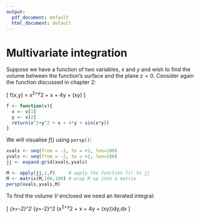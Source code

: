 ```yaml
---
output:
  pdf_document: default
  html_document: default
---
```

# Multivariate integration {#multivariate_integration}



Suppose we have a function of two variables, $x$ and $y$ and wish to
find the volume between the function's surface and the plane $z=0$.
Consider again the function discussed in chapter 2:

\[
f(x,y) = x^2+y^2 + x + 4y + \sin(xy)
\]


```r
f <- function(v){
  x <- v[1]
  y <- v[2]
  return(x^2+y^2 + x + 4*y + sin(x*y))
}
```

We will visualise $f()$ using ```persp()```:

```r
xvals <- seq(from = -2, to = +2, len=100)
yvals <- seq(from = -2, to = +2, len=100)
jj <- expand.grid(xvals,yvals)

M <- apply(jj,1,f)     # apply the function f() to jj
M <- matrix(M,100,100) # wrap M up into a matrix 
persp(xvals,yvals,M)
```

To find the volume $V$ enclosed we need an iterated integral:


\[
\int_{x=-2}^2
\int_{y=-2}^2
\left(x^2+y^2 + x + 4y + \sin(xy)\right)dy\,dx
\]
